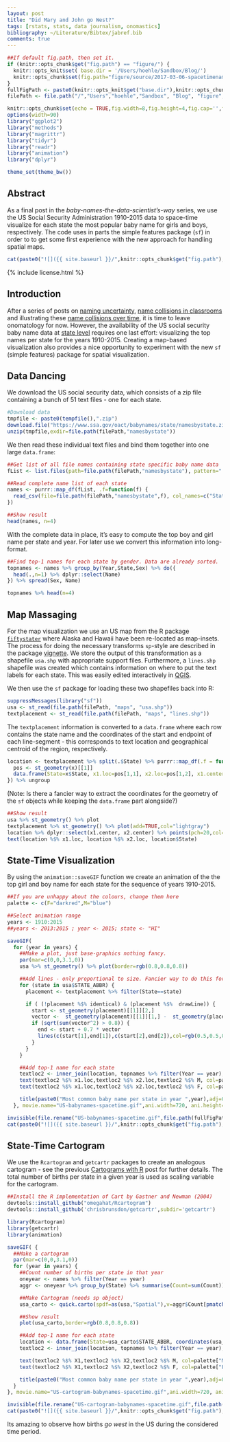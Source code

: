 ```yaml
---
layout: post
title: "Did Mary and John go West?"
tags: [rstats, stats, data journalism, onomastics]
bibliography: ~/Literature/Bibtex/jabref.bib
comments: true
---
```



```r
##If default fig.path, then set it.
if (knitr::opts_chunk$get("fig.path") == "figure/") {
  knitr::opts_knit$set( base.dir = '/Users/hoehle/Sandbox/Blog/')
  knitr::opts_chunk$set(fig.path="figure/source/2017-03-06-spacetimenames/")
}
fullFigPath <- paste0(knitr::opts_knit$get("base.dir"),knitr::opts_chunk$get("fig.path"))
filePath <- file.path("/","Users","hoehle","Sandbox", "Blog", "figure", "source", "2017-03-06-spacetimenames")

knitr::opts_chunk$set(echo = TRUE,fig.width=8,fig.height=4,fig.cap='',fig.align='center',echo=FALSE,dpi=72*2) # autodep=TRUE
options(width=90)
library("ggplot2")
library("methods")
library("magrittr")
library("tidyr")
library("readr")
library("animation")
library("dplyr")

theme_set(theme_bw())
```

## Abstract

As a final post in the *baby-names-the-data-scientist's-way* series, we
use the US Social Security Administration 1910-2015 data to space-time
visualize for each state the most popular baby name for girls and boys,
respectively. The code uses in parts the simple features package
(`sf`) in order to to get some first experience with the new approach
for handling spatial maps.

<center>
```r
cat(paste0("![]({{ site.baseurl }}/",knitr::opts_chunk$get("fig.path"),"US-babynames-spacetime.gif"),")")
```
</center>

{% include license.html %}

## Introduction

After a series of posts on
[naming uncertainty](http://staff.math.su.se/hoehle/blog/2017/02/06/onomastics.html),
[name collisions in classrooms](http://staff.math.su.se/hoehle/blog/2017/02/13/bday.html)
and illustrating these
[name collisions over time](http://staff.math.su.se/hoehle/blog/2017/03/01/morebabynames.html),
it is time to leave onomatology for now. However, the availability of the
US social security baby name data at
[state level](https://www.ssa.gov/oact/babynames/limits.html)
requires one last effort: visualizing the top names per state for the
years 1910-2015. Creating a map-based visualization also provides a
nice opportunity to experiment with the new `sf` (simple features)
package for spatial visualization.

## Data Dancing

We download the US social security data, which consists of a zip file
containing a bunch of 51 text files - one for each state.

```r
#Download data
tmpfile <- paste0(tempfile(),".zip")
download.file("https://www.ssa.gov/oact/babynames/state/namesbystate.zip",destfile=tmpfile)
unzip(tmpfile,exdir=file.path(filePath,"namesbystate"))
```

We then read these individual text files and bind them together into one
large `data.frame`:
```r
##Get list of all file names containing state specific baby name data
fList <- list.files(path=file.path(filePath,"namesbystate"), pattern=".TXT")

##Read complete name list of each state
names <- purrr::map_df(fList, .f=function(f) {
  read_csv(file=file.path(filePath,"namesbystate",f), col_names=c("State","Sex","Year","Name","Count"),col_types=cols(col_character(), col_factor(c("M","F")), col_integer(), col_character(), col_integer()))
})

##Show result
head(names, n=4)
```

With the complete data in place, it's easy to compute the top
boy and girl name per state and year. For later use we convert this
information into long-format.

```r
##Find top-1 names for each state by gender. Data are already sorted.
topnames <- names %>% group_by(Year,State,Sex) %>% do({
  head(.,n=1) %>% dplyr::select(Name)
}) %>% spread(Sex, Name)
```
```r
topnames %>% head(n=4)
```

## Map Massaging

For the map visualization we use an US map from the R package
[`fiftystater`](https://cran.r-project.org/web/packages/fiftystater/index.html)
where Alaska and Hawaii have been re-located as map-insets. The
process for doing the necessary transforms `sp`-style are described in
the package
[vignette](https://cran.r-project.org/web/packages/fiftystater/vignettes/fiftystater.html). We
store the output of this transformation as a shapefile `usa.shp` with
appropriate support files. Furthermore, a `lines.shp` shapefile was
created which contains information on where to put the text labels for
each state. This was easily edited interactively in
[QGIS](http://www.qgis.org/en/site/).

We then use the `sf` package for loading these two shapefiles back
into R:
```r
suppressMessages(library("sf"))
usa <- st_read(file.path(filePath, "maps", "usa.shp"))
textplacement <- st_read(file.path(filePath, "maps", "lines.shp"))
```

The `textplacement` information is converted to a `data.frame` where
each row contains the state name and the coordinates of the start and
endpoint of each line-segment - this corresponds to text location and
geographical centroid of the region, respectively.

```r
location <- textplacement %>% split(.$State) %>% purrr::map_df(.f = function(x) {
  pos <- st_geometry(x)[[1]]
  data.frame(State=x$State, x1.loc=pos[1,1], x2.loc=pos[1,2], x1.center=pos[2,1],x2.center=pos[2,2])
}) %>% ungroup
```
(Note: Is there a fancier way to extract the coordinates for the
geometry of the `sf` objects while keeping the `data.frame` part
alongside?)

```r
##Show result
usa %>% st_geometry() %>% plot
textplacement %>% st_geometry() %>% plot(add=TRUE,col="lightgray")
location %>% dplyr::select(x1.center, x2.center) %>% points(pch=20,col="lightgray")
text(location %$% x1.loc, location %$% x2.loc, location$State)
```

## State-Time Visualization

By using the `animation::saveGIF` function we create an animation of
the the top girl and boy name for each state for the sequence of years
1910-2015.


```r
##If you are unhappy about the colours, change them here
palette <- c(F="darkred",M="blue")

##Select animation range
years <- 1910:2015
##years <- 2013:2015 ; year <- 2015; state <- "HI"

saveGIF(
  for (year in years) {
    ##Make a plot, just base-graphics nothing fancy.
    par(mar=c(0,0,3.1,0))
    usa %>% st_geometry() %>% plot(border=rgb(0.8,0.8,0.8))

    ##Add lines - only proportional to size. Fancier way to do this for sf objects?
    for (state in usa$STATE_ABBR) {
      placement <- textplacement %>% filter(State==state)

      if ( (!placement %$% identical) & (placement %$%  drawLine)) {
        start <- st_geometry(placement)[[1]][2,]
        vector <-  st_geometry(placement)[[1]][1,] -  st_geometry(placement)[[1]][2,]
        if (sqrt(sum(vector^2) > 0.8)) {
          end <- start + 0.7 * vector
          lines(c(start[1],end[1]),c(start[2],end[2]),col=rgb(0.5,0.5,0.5,alpha=0.8))
        }
      }
    }

    ##Add top-1 name for each state
    textloc2 <- inner_join(location, topnames %>% filter(Year == year),by="State")
    text(textloc2 %$% x1.loc,textloc2 %$% x2.loc,textloc2 %$% M, col=palette["M"],pos=1,offset=0.2,font=1)
    text(textloc2 %$% x1.loc,textloc2 %$% x2.loc,textloc2 %$% F, col=palette["F"],pos=3,offset=0.2,font=1)

    title(paste0("Most common baby name per state in year ",year),adj=0.1,col.main=rgb(0.8,0.8,0.8),cex=1.5)
  }, movie.name="US-babynames-spacetime.gif",ani.width=720, ani.height=420, interval=0.5)
```

```r
invisible(file.rename("US-babynames-spacetime.gif",file.path(fullFigPath,"US-babynames-spacetime.gif")))
cat(paste0("![]({{ site.baseurl }}/",knitr::opts_chunk$get("fig.path"),"US-babynames-spacetime.gif"),")")
```

## State-Time Cartogram

We use the `Rcartogram` and `getcartr` packages to create an analogous cartogram
- see the previous
[Cartograms with R](http://staff.math.su.se/hoehle/blog/2016/10/10/cartograms.html)
post for further details.  The total number of births per state in a
given year is used as scaling variable for the cartogram.

```r
##Install the R implementation of Cart by Gastner and Newman (2004)
devtools::install_github("omegahat/Rcartogram")
devtools::install_github('chrisbrunsdon/getcartr',subdir='getcartr')

library(Rcartogram)
library(getcartr)
library(animation)

saveGIF( {
  ##Make a cartogram
  par(mar=c(0,0,3.1,0))
  for (year in years) {
    ##Count number of births per state in that year
    oneyear <- names %>% filter(Year == year)
    aggr <- oneyear %>% group_by(State) %>% summarise(Count=sum(Count))

    ##Make Cartogram (needs sp object)
    usa_carto <- quick.carto(spdf=as(usa,"Spatial"),v=aggr$Count[pmatch(usa$STATE_ABBR,aggr$State)],res=256)

    ##Show result
    plot(usa_carto,border=rgb(0.8,0.8,0.8))

    ##Add top-1 name for each state
    location <- data.frame(State=usa_carto$STATE_ABBR, coordinates(usa_carto))
    textloc2 <- inner_join(location, topnames %>% filter(Year == year),by="State")

    text(textloc2 %$% X1,textloc2 %$% X2,textloc2 %$% M, col=palette["M"],pos=1,offset=0.2,font=1)
    text(textloc2 %$% X1,textloc2 %$% X2,textloc2 %$% F, col=palette["F"],pos=3,offset=0.2,font=1)

    title(paste0("Most common baby name per state in year ",year),adj=0.1,col.main=rgb(0.8,0.8,0.8),cex=1.5)
  }
}, movie.name="US-cartogram-babynames-spacetime.gif",ani.width=720, ani.height=420, interval=0.5)
```

```r
invisible(file.rename("US-cartogram-babynames-spacetime.gif",file.path(fullFigPath,"US-cartogram-babynames-spacetime.gif")))
cat(paste0("![]({{ site.baseurl }}/",knitr::opts_chunk$get("fig.path"),"US-cartogram-babynames-spacetime.gif"),")")
```

Its amazing to observe how births *go west* in the US during
the considered time period.

<!-- Note: This graphic is in need for some smart text placement, e.g., by
ensuring that the bound box of the text is not in conflict with any
other bounding box. -->
